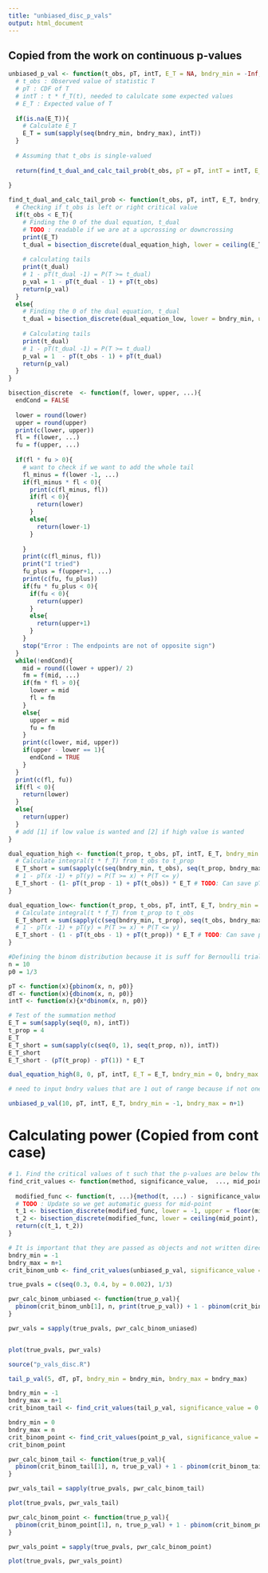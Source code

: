 ```yaml
---
title: "unbiased_disc_p_vals"
output: html_document
---
```

## Copied from the work on continuous p-values
```r

unbiased_p_val <- function(t_obs, pT, intT, E_T = NA, bndry_min = -Inf, bndry_max = Inf){
  # t_obs : Observed value of statistic T
  # pT : CDF of T
  # intT : t * f_T(t), needed to calulcate some expected values
  # E_T : Expected value of T
  
  if(is.na(E_T)){
    # Calculate E_T
    E_T = sum(sapply(seq(bndry_min, bndry_max), intT))
  }
  
  # Assuming that t_obs is single-valued
  
  return(find_t_dual_and_calc_tail_prob(t_obs, pT = pT, intT = intT, E_T = E_T, bndry_min = bndry_min, bndry_max = bndry_max))
  
}

find_t_dual_and_calc_tail_prob <- function(t_obs, pT, intT, E_T, bndry_min, bndry_max){
  # Checking if t_obs is left or right critical value
  if(t_obs < E_T){
    # Finding the 0 of the dual equation, t_dual
    # TODO : readable if we are at a upcrossing or downcrossing
    print(E_T)
    t_dual = bisection_discrete(dual_equation_high, lower = ceiling(E_T), upper = bndry_max, t_obs = t_obs, pT = pT, intT = intT, E_T = E_T, bndry_min = bndry_min, bndry_max = bndry_max)
    
    # calculating tails
    print(t_dual)
    # 1 - pT(t_dual -1) = P(T >= t_dual)
    p_val = 1 - pT(t_dual - 1) + pT(t_obs)
    return(p_val)
  }
  else{
    # Finding the 0 of the dual equation, t_dual
    t_dual = bisection_discrete(dual_equation_low, lower = bndry_min, upper = floor(E_T), t_obs = t_obs, pT = pT, intT = intT, E_T = E_T, bndry_min = bndry_min, bndry_max = bndry_max)
    
    # Calculating tails
    print(t_dual)
    # 1 - pT(t_dual -1) = P(T >= t_dual)
    p_val = 1  - pT(t_obs - 1) + pT(t_dual)
    return(p_val)
  }
}

bisection_discrete  <- function(f, lower, upper, ...){
  endCond = FALSE
  
  lower = round(lower)
  upper = round(upper)
  print(c(lower, upper))
  fl = f(lower, ...)
  fu = f(upper, ...)
  
  if(fl * fu > 0){
    # want to check if we want to add the whole tail
    fl_minus = f(lower -1, ...)
    if(fl_minus * fl < 0){
      print(c(fl_minus, fl))
      if(fl < 0){
        return(lower)
      }
      else{
        return(lower-1)
      }
      
    }
    print(c(fl_minus, fl))
    print("I tried")
    fu_plus = f(upper+1, ...)
    print(c(fu, fu_plus))
    if(fu * fu_plus < 0){
      if(fu < 0){
        return(upper)
      }
      else{
        return(upper+1)
      }
    }
    stop("Error : The endpoints are not of opposite sign")
  }
  while(!endCond){
    mid = round((lower + upper)/ 2)
    fm = f(mid, ...)
    if(fm * fl > 0){
      lower = mid
      fl = fm
    }
    else{
      upper = mid
      fu = fm
    }
    print(c(lower, mid, upper))
    if(upper - lower == 1){
      endCond = TRUE
    }
  }
  print(c(fl, fu))
  if(fl < 0){
    return(lower)
  }
  else{
    return(upper)
  }
  # add [1] if low value is wanted and [2] if high value is wanted
}

dual_equation_high <- function(t_prop, t_obs, pT, intT, E_T, bndry_min = -Inf, bndry_max = Inf){
  # Calculate integral(t * f_T) from t_obs to t_prop
  E_T_short = sum(sapply(c(seq(bndry_min, t_obs), seq(t_prop, bndry_max)), intT))
  # 1 - pT(x -1) + pT(y) = P(T >= x) + P(T <= y)
  E_T_short - (1- pT(t_prop - 1) + pT(t_obs)) * E_T # TODO: Can save pT(t_obs) from one iteration to the next
}

dual_equation_low<- function(t_prop, t_obs, pT, intT, E_T, bndry_min = -Inf, bndry_max = Inf){
  # Calculate integral(t * f_T) from t_prop to t_obs
  E_T_short = sum(sapply(c(seq(bndry_min, t_prop), seq(t_obs, bndry_max)), intT))
  # 1 - pT(x -1) + pT(y) = P(T >= x) + P(T <= y)
  E_T_short - (1 - pT(t_obs - 1) + pT(t_prop)) * E_T # TODO: Can save pT(t_obs) from one iteration to the next
}
```

```r
#Defining the binom distribution because it is suff for Bernoulli trials
n = 10
p0 = 1/3

pT <- function(x){pbinom(x, n, p0)}
dT <- function(x){dbinom(x, n, p0)}
intT <- function(x){x*dbinom(x, n, p0)}
```

```r
# Test of the summation method
E_T = sum(sapply(seq(0, n), intT))
t_prop = 4
E_T
E_T_short = sum(sapply(c(seq(0, 1), seq(t_prop, n)), intT))
E_T_short
E_T_short - (pT(t_prop) - pT(1)) * E_T
```

```r
dual_equation_high(8, 0, pT, intT, E_T = E_T, bndry_min = 0, bndry_max = n)

# need to input bndry values that are 1 out of range because if not one can never get the one-sided case

unbiased_p_val(10, pT, intT, E_T, bndry_min = -1, bndry_max = n+1)

```
# Calculating power (Copied from cont case)
```r

# 1. Find the critical values of t such that the p-values are below the significance level
find_crit_values <- function(method, significance_value,  ..., mid_point){
  
  modified_func <- function(t, ...){method(t, ...) - significance_value}
  # TODO : Update so we get automatic guess for mid-point
  t_1 <- bisection_discrete(modified_func, lower = -1, upper = floor(mid_point), ...)   
  t_2 <- bisection_discrete(modified_func, lower = ceiling(mid_point), upper = n+1, ...)
  return(c(t_1, t_2))
}

# It is important that they are passed as objects and not written directly as bndry_min = bndry_min in the function
bndry_min = -1
bndry_max = n+1
crit_binom_unb <- find_crit_values(unbiased_p_val, significance_value = 0.05, pT = pT, intT = intT, E_T = E_T, bndry_min = bndry_min, bndry_max = bndry_max, mid_point = E_T)

```



```r
true_pvals = c(seq(0.3, 0.4, by = 0.002), 1/3)

pwr_calc_binom_unbiased <- function(true_p_val){
  pbinom(crit_binom_unb[1], n, print(true_p_val)) + 1 - pbinom(crit_binom_unb[2] -1, n, true_p_val)
}

pwr_vals = sapply(true_pvals, pwr_calc_binom_uniased)


plot(true_pvals, pwr_vals)

```

```r
source("p_vals_disc.R")
```

```r
tail_p_val(5, dT, pT, bndry_min = bndry_min, bndry_max = bndry_max)
```


```r
bndry_min = -1
bndry_max = n+1
crit_binom_tail <- find_crit_values(tail_p_val, significance_value = 0.05, dT = dT, pT = pT, bndry_min = bndry_min, bndry_max = bndry_max, mid_point = E_T)
```

```r
bndry_min = 0
bndry_max = n
crit_binom_point <- find_crit_values(point_p_val, significance_value = 0.05, dT = dT, bndry_min = bndry_min, bndry_max = bndry_max, mid_point = E_T)
crit_binom_point
```

```r
pwr_calc_binom_tail <- function(true_p_val){
  pbinom(crit_binom_tail[1], n, true_p_val) + 1 - pbinom(crit_binom_tail[2] -1, n, true_p_val)
}

pwr_vals_tail = sapply(true_pvals, pwr_calc_binom_tail)

plot(true_pvals, pwr_vals_tail)
```

```r
pwr_calc_binom_point <- function(true_p_val){
  pbinom(crit_binom_point[1], n, true_p_val) + 1 - pbinom(crit_binom_point[2] -1, n, true_p_val)
}

pwr_vals_point = sapply(true_pvals, pwr_calc_binom_point)

plot(true_pvals, pwr_vals_point)
```






